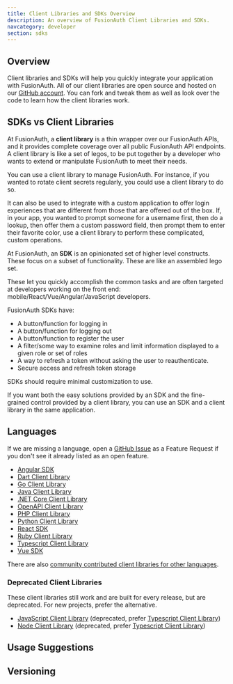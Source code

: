 ```yaml
---
title: Client Libraries and SDKs Overview
description: An overview of FusionAuth Client Libraries and SDKs.
navcategory: developer
section: sdks
---
```


## Overview

Client libraries and SDKs will help you quickly integrate your application with FusionAuth. All of our client libraries are open source and hosted on our [GitHub account](https://github.com/FusionAuth). You can fork and tweak them as well as look over the code to learn how the client libraries work.

## SDKs vs Client Libraries

At FusionAuth, a **client library** is a thin wrapper over our FusionAuth APIs, and it provides complete coverage over all public FusionAuth API endpoints. A client library is like a set of legos, to be put together by a developer who wants to extend or manipulate FusionAuth to meet their needs.

You can use a client library to manage FusionAuth. For instance, if you wanted to rotate client secrets regularly, you could use a client library to do so.

It can also be used to integrate with a custom application to offer login experiences that are different from those that are offered out of the box. If, in your app, you wanted to prompt someone for a username first, then do a lookup, then offer them a custom password field, then prompt them to enter their favorite color, use a client library to perform these complicated, custom operations.

At FusionAuth, an **SDK** is an opinionated set of higher level constructs. These focus on a subset of functionality. These are like an assembled lego set.

These let you quickly accomplish the common tasks and are often targeted at developers working on the front end: mobile/React/Vue/Angular/JavaScript developers. 

FusionAuth SDKs have:

* A button/function for logging in
* A button/function for logging out
* A button/function to register the user
* A filter/some way to examine roles and limit information displayed to a given role or set of roles
* A way to refresh a token without asking the user to reauthenticate.
* Secure access and refresh token storage

SDKs should require minimal customization to use.

If you want both the easy solutions provided by an SDK and the fine-grained control provided by a client library, you can use an SDK and a client library in the same application.

## Languages

If we are missing a language, open a [GitHub Issue](https://github.com/FusionAuth/fusionauth-issues/issues) as a Feature Request if you don't see it already listed as an open feature.

* [Angular SDK](/docs/sdks/angular-sdk) 
* [Dart Client Library](/docs/sdks/dart)
* [Go Client Library](/docs/sdks/go)
* [Java Client Library](/docs/sdks/java)
* [.NET Core Client Library](/docs/sdks/netcore)
* [OpenAPI Client Library](/docs/sdks/openapi)
* [PHP Client Library](/docs/sdks/php)
* [Python Client Library](/docs/sdks/python)
* [React SDK](/docs/sdks/react-sdk) 
* [Ruby Client Library](/docs/sdks/ruby)
* [Typescript Client Library](/docs/sdks/typescript)
* [Vue SDK](/docs/sdks/vue-sdk) 

There are also [community contributed client libraries for other languages](https://github.com/FusionAuth/fusionauth-contrib/blob/master/client-libraries.md).

### Deprecated Client Libraries

These client libraries still work and are built for every release, but are deprecated. For new projects, prefer the alternative.

* [JavaScript Client Library](/docs/sdks/javascript) (deprecated, prefer [Typescript Client Library](/docs/sdks/typescript))
* [Node Client Library](/docs/sdks/node) (deprecated, prefer [Typescript Client Library](/docs/sdks/typescript))

## Usage Suggestions

<HowToUseClientLibraries />

## Versioning

<Versioning/>
